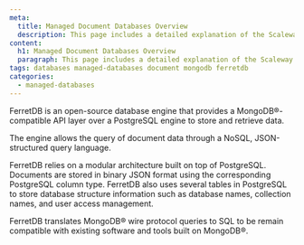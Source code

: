 ```yaml
---
meta:
  title: Managed Document Databases Overview
  description: This page includes a detailed explanation of the Scaleway Document Database product.
content:
  h1: Managed Document Databases Overview
  paragraph: This page includes a detailed explanation of the Scaleway Document Database product.
tags: databases managed-databases document mongodb ferretdb
categories:
  - managed-databases
---
```


FerretDB is an open-source database engine that provides a MongoDB®-compatible API layer over a PostgreSQL engine to store and retrieve data.

The engine allows the query of document data through a NoSQL, JSON-structured query language.

FerretDB relies on a modular architecture built on top of PostgreSQL. Documents are stored in binary JSON format using the corresponding PostgreSQL column type. FerretDB also uses several tables in PostgreSQL to store database structure information such as database names, collection names, and user access management.

FerretDB translates MongoDB® wire protocol queries to SQL to be remain compatible with existing software and tools built on MongoDB®.

<Lightbox src="scaleway-ferretdb-schema.webp" alt="" />